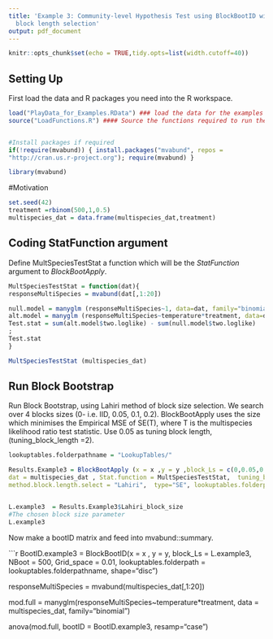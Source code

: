 ---
title: 'Example 3: Community-level Hypothesis Test using BlockBootID with mvabund,
  block length selection'
output: pdf_document
---

```{r setup, include=FALSE}
knitr::opts_chunk$set(echo = TRUE,tidy.opts=list(width.cutoff=40))

```

## Setting Up


First load the data and R packages you need into the R workspace.



```{r results = "hide", echo=TRUE, message=FALSE}
load("PlayData_for_Examples.RData") ### load the data for the examples
source("LoadFunctions.R") #### Source the functions required to run the block bootstrap


#Install packages if required
if(!require(mvabund)) { install.packages("mvabund", repos =
"http://cran.us.r-project.org"); require(mvabund) }

library(mvabund)


```

#Motivation


```{r pressure, echo=TRUE}
set.seed(42)
treatment =rbinom(500,1,0.5)
multispecies_dat = data.frame(multispecies_dat,treatment)
```

## Coding StatFunction argument
Define MultSpeciesTestStat a function which will be the *StatFunction* argument to *BlockBootApply*. 
```{r funct, echo=TRUE}

MultSpeciesTestStat = function(dat){
responseMultiSpecies = mvabund(dat[,1:20])

null.model = manyglm (responseMultiSpecies~1, data=dat, family="binomial")
alt.model = manyglm (responseMultiSpecies~temperature*treatment, data=dat, family="binomial")
Test.stat = sum(alt.model$two.loglike) - sum(null.model$two.loglike)
;
Test.stat
}

MultSpeciesTestStat (multispecies_dat)

```
## Run Block Bootstrap

Run Block Bootstrap, using Lahiri method of block size selection. We search over 4 blocks sizes (0- i.e. IID, 0.05, 0.1, 0.2). BlockBootApply uses the size which minimises the Empirical MSE of SE(T), where T is the multispecies likelihood ratio test statistic. Use 0.05 as tuning block length, (tuning\_block\_length =2). 

```{r ,  echo=TRUE}

lookuptables.folderpathname = "LookupTables/" 

```
 
```{r ,  echo=TRUE}


Results.Example3 = BlockBootApply (x = x ,y = y ,block_Ls = c(0,0.05,0.1,0.2), Grid_space = 0.01 ,
dat = multispecies_dat , Stat.function = MultSpeciesTestStat,  tuning_block_length = 2, NBoot = 2, 
method.block.length.select = "Lahiri",  type="SE", lookuptables.folderpath=lookuptables.folderpathname)


L.example3  = Results.Example3$Lahiri_block_size
#The chosen block size parameter
L.example3

```

Now make a bootID matrix and feed into mvabund::summary. 


```{r , echo=TRUE}
BootID.example3 = BlockBootID(x = x ,
y = y,
block_Ls = L.example3,
NBoot = 500,
Grid_space = 0.01,
lookuptables.folderpath =  lookuptables.folderpathname, shape="disc")

#######

responseMultiSpecies = mvabund(multispecies_dat[,1:20])

mod.full  = manyglm(responseMultiSpecies~temperature*treatment, data = multispecies_dat,
family="binomial")

anova(mod.full, bootID = BootID.example3, resamp="case")

##########
